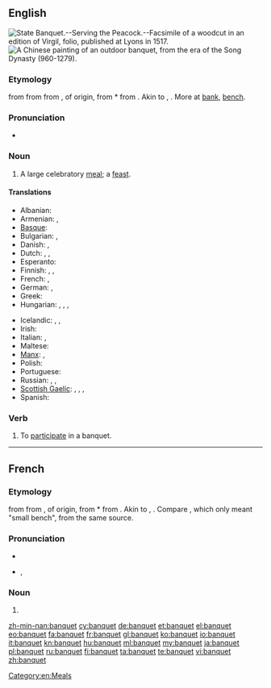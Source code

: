 ==English==
[[Image:State Banquet Serving the Peacock Fac simile of a Woodcut in an edition of Virgil folio published at Lyons in 1517.png|thumb|right|State Banquet.--Serving the Peacock.--Facsimile of a woodcut in an edition of Virgil, folio, published at Lyons in 1517.]]
[[Image:Song Dynasty Elegant Party.JPG|thumb|right|A Chinese painting of an outdoor banquet, from the era of the Song Dynasty (960-1279).]]

===Etymology===
{{etyl|enm}} {{term|banket|banket||lang=enm}} from {{etyl|frm}} {{term|banquet|banquet||lang=frm}} from {{etyl|it}} {{term|banchetto|banchetto|light repast between meals, snack eaten on a small bench|lit=a small bench|lang=it}} from {{term|banco|banco|bench|lang=it}}, of {{etyl|gem}} origin, from {{etyl|lng}} *{{term||bank, panch|bench|lang=lng}} from {{proto|Germanic|bankiz|bench|lang=en}}. Akin to {{etyl|goh|-}} {{term|bank|bank, banch|bench|lang=goh}}, {{etyl|ang|-}} {{term|benc|benc|bench|lang=ang}}. More at [[bank]], [[bench]].

===Pronunciation===
* {{audio|en-us-banquet.ogg|Audio (US)}}

===Noun===
{{en-noun}}

# A large celebratory [[meal]]; a [[feast]].

====Translations====
{{trans-top|a large celebratory meal; a feast}}
* Albanian: {{t+|sq|banket|xs=Albanian}}
* Armenian: {{t-|hy|խնջույք|tr=xnǰuyk’}}, {{t-|hy|քեֆ|tr=k’ef}}
* [[Basque]]: {{t|eu|oturuntza}}
* Bulgarian: {{t+|bg|банкет}},  {{t+|bg|пир}}
* Danish: {{t+|da|middag}}, {{t-|da|banket}}
* Dutch: {{t+|nl|banket|n}}, {{t|nl|feestmaal|n}}, {{t|nl|feestdis|m}}
* Esperanto: {{t-|eo|bankedo|xs=Esperanto}}
* Finnish: {{t-|fi|juhla-ateria}}, {{t-|fi|banketti}}, {{t-|fi|kestit}}
* French: {{t+|fr|banquet|m}}, {{t+|fr|festin|m}}
* German: {{t+|de|Festmahl|n}}, {{t+|de|Bankett|n}}
* Greek: {{t|el|ευωχία|f|tr=evochía|sc=Grek}}
* Hungarian: {{t+|hu|bankett}}, {{t|hu|díszebéd}}, {{t-|hu|díszvacsora}}, {{t+|hu|lakoma}}
{{trans-mid}}
* Icelandic: {{t|is|matarveisla|f}}, {{t|is|stórveisla|f}}, {{t|is|fjöldaveisla|f}}
* Irish: {{t-|ga|fleá|f|xs=Irish}}
* Italian: {{t|it|pranzo festivo|m}}, {{t-|it|banchetto|m}}
* Maltese: {{t|mt|ikla |f|xs=Maltese}}
* [[Manx]]: {{t+|gv|cuirrey|xs=Manx}}, {{t+|gv|fleah|xs=Manx}}
* Polish: {{t|pl|bankiet|m}}
* Portuguese: {{t+|pt|banquete}}
* Russian: {{t|ru|пирушка|f|sc=Cyrl}}, {{t|ru|празднество|n|sc=Cyrl}}, {{t|ru|празднование|n|sc=Cyrl}}
* [[Scottish Gaelic]]: {{t+|gd|bangaid|f|xs=Scottish Gaelic}}, {{t-|gd|cuirm|f|xs=Scottish Gaelic}}, {{t+|gd|fèisd|f|xs=Scottish Gaelic}}, {{t-|gd|fleadh|m|xs=Scottish Gaelic}}
* Spanish: {{t|es|comida festiva|f}}
{{trans-bottom}}

===Verb===
{{en-verb|banquets|banqueting|banqueted|banqueted}}

# To [[participate]] in a banquet.

[[Category:en:Meals]]

----

==French==

===Etymology===
{{etyl|frm|fr}} {{term|banquet|banquet||lang=frm}} from {{etyl|it|fr}} {{term|banchetto|banchetto|light repast between meals, snack eaten on a small bench|lit=a small bench|lang=it}} from {{term|banco|banco|bench|lang=it}}, of {{etyl|gem|fr}} origin, from {{etyl|lng|fr}} *{{term||bank, panch|bench|lang=lng}} from {{proto|Germanic|bankiz|bench|lang=fr}}. Akin to {{etyl|goh|-}} {{term|bank|bank, banch|bench|lang=goh}}, {{etyl|ang|-}} {{term|benc|benc|bench|lang=ang}}. Compare {{etyl|fro|fr}} {{term|banquet|banquet||lang=fro}}, which only meant "small bench", from the same {{etyl|gem|fr}} source.

===Pronunciation===
* {{audio|Fr-banquet.ogg|audio}}
* {{IPA|/bɑ̃.kɛ/|lang=fr}}, {{SAMPA|/bA~.kE/}}

===Noun===
{{fr-noun|m}}

# {{l|en|banquet}}

[[zh-min-nan:banquet]]
[[cy:banquet]]
[[de:banquet]]
[[et:banquet]]
[[el:banquet]]
[[eo:banquet]]
[[fa:banquet]]
[[fr:banquet]]
[[gl:banquet]]
[[ko:banquet]]
[[io:banquet]]
[[it:banquet]]
[[kn:banquet]]
[[hu:banquet]]
[[ml:banquet]]
[[my:banquet]]
[[ja:banquet]]
[[pl:banquet]]
[[ru:banquet]]
[[fi:banquet]]
[[ta:banquet]]
[[te:banquet]]
[[vi:banquet]]
[[zh:banquet]]